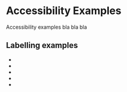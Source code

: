 
<Meta title="Concepts/Developer/Accessibility/AccessibilityExamples/List of scenarios" />

# Accessibility Examples

Accessibility examples bla bla bla

## Labelling examples

- <FullscreenLink content="Avoid action in accessibility name" parent={parentPath} story="avoid-action" />
- <FullscreenLink content="Example2" parent={parentPath} story="personal-form-accordion" />
- <FullscreenLink content="Example3 / Personal form" parent={parentPath} story="personal-form-accordion" />
- <FullscreenLink content="Example4 / Personal form" parent={parentPath} story="personal-form-accordion" />
- <FullscreenLink content="Example5 / Personal form" parent={parentPath} story="personal-form-accordion" />
